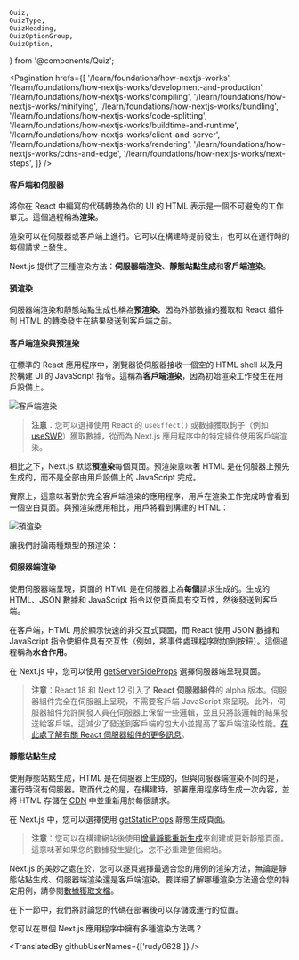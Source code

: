 	Quiz,
	QuizType,
	QuizHeading,
	QuizOptionGroup,
	QuizOption,
} from '@components/Quiz';

<Pagination
	hrefs={[
		'/learn/foundations/how-nextjs-works',
		'/learn/foundations/how-nextjs-works/development-and-production',
		'/learn/foundations/how-nextjs-works/compiling',
		'/learn/foundations/how-nextjs-works/minifying',
		'/learn/foundations/how-nextjs-works/bundling',
		'/learn/foundations/how-nextjs-works/code-splitting',
		'/learn/foundations/how-nextjs-works/buildtime-and-runtime',
		'/learn/foundations/how-nextjs-works/client-and-server',
		'/learn/foundations/how-nextjs-works/rendering',
		'/learn/foundations/how-nextjs-works/cdns-and-edge',
		'/learn/foundations/how-nextjs-works/next-steps',
	]}
/>

#### 客戶端和伺服器

將你在 React 中編寫的代碼轉換為你的 UI 的 HTML 表示是一個不可避免的工作單元。這個過程稱為**渲染**。

渲染可以在伺服器或客戶端上進行。它可以在構建時提前發生，也可以在運行時的每個請求上發生。

Next.js 提供了三種渲染方法：**伺服器端渲染**、**靜態站點生成**和**客戶端渲染**。

#### 預渲染

伺服器端渲染和靜態站點生成也稱為**預渲染**，因為外部數據的獲取和 React 組件到 HTML 的轉換發生在結果發送到客戶端之前。

#### 客戶端渲染與預渲染

在標準的 React 應用程序中，瀏覽器從伺服器接收一個空的 HTML shell 以及用於構建 UI 的 JavaScript 指令。這稱為**客戶端渲染**，因為初始渲染工作發生在用戶設備上。

![客戶端渲染](https://nextjs.org/static/images/learn/foundations/client-side-rendering.png '客戶端渲染')

> **注意**：您可以選擇使用 React 的 `useEffect()` 或數據獲取鉤子（例如 [useSWR](https://swr.vercel.app/)）獲取數據，從而為 Next.js 應用程序中的特定組件使用客戶端渲染。

相比之下，Next.js 默認**預渲染**每個頁面。預渲染意味著 HTML 是在伺服器上預先生成的，而不是全部由用戶設備上的 JavaScript 完成。

實際上，這意味著對於完全客戶端渲染的應用程序，用戶在渲染工作完成時會看到一個空白頁面。與預渲染應用相比，用戶將看到構建的 HTML：

![預渲染](https://nextjs.org/static/images/learn/foundations/pre-rendering.png '預渲染')

讓我們討論兩種類型的預渲染：

#### 伺服器端渲染

使用伺服器端呈現，頁面的 HTML 是在伺服器上為**每個**請求生成的。生成的 HTML、JSON 數據和 JavaScript 指令以使頁面具有交互性，然後發送到客戶端。

在客戶端，HTML 用於顯示快速的非交互式頁面，而 React 使用 JSON 數據和 JavaScript 指令使組件具有交互性（例如，將事件處理程序附加到按鈕）。這個過程稱為**水合作用**。

在 Next.js 中，您可以使用 [getServerSideProps](/docs/basic-features/data-fetching/get-server-side-props) 選擇伺服器端呈現頁面。

> **注意**：React 18 和 Next 12 引入了 **React 伺服器組件**的 alpha 版本。伺服器組件完全在伺服器上呈現，不需要客戶端 JavaScript 來呈現。此外，伺服器組件允許開發人員在伺服器上保留一些邏輯，並且只將該邏輯的結果發送給客戶端。這減少了發送到客戶端的包大小並提高了客戶端渲染性能。[在此處了解有關 React 伺服器組件的更多訊息](https://reactjs.org/blog/2020/12/21/data-fetching-with-react-server-components.html)。

#### 靜態站點生成

使用靜態站點生成，HTML 是在伺服器上生成的，但與伺服器端渲染不同的是，運行時沒有伺服器。取而代之的是，在構建時，部署應用程序時生成一次內容，並將 HTML 存儲在 [CDN](./cdns-and-edge) 中並重新用於每個請求。

在 Next.js 中，您可以選擇使用 [getStaticProps](/docs/basic-features/data-fetching/get-static-props) 靜態生成頁面。

> **注意**：您可以在構建網站後使用[增量靜態重新生成](/docs/basic-features/data-fetching/incremental-static-regeneration)來創建或更新靜態頁面。這意味著如果您的數據發生變化，您不必重建整個網站。

Next.js 的美妙之處在於，您可以逐頁選擇最適合您的用例的渲染方法，無論是靜態站點生成、伺服器端渲染還是客戶端渲染。要詳細了解哪種渲染方法適合您的特定用例，請參閱[數據獲取文檔](/docs/basic-features/data-fetching/overview)。

在下一節中，我們將討論您的代碼在部署後可以存儲或運行的位置。

<Quiz>
	<QuizHeading type={QuizType.quickReview}>
		您可以在單個 Next.js 應用程序中擁有多種渲染方法嗎？
	</QuizHeading>
	<QuizOptionGroup>
		<QuizOption text="是 - 您可以在頁面級別選擇渲染方法" isCorrect />
		<QuizOption text="否 - 您需要在開始時選擇應用程序的渲染方法" />
	</QuizOptionGroup>
</Quiz>

<TranslatedBy githubUserNames={['rudy0628']} />
